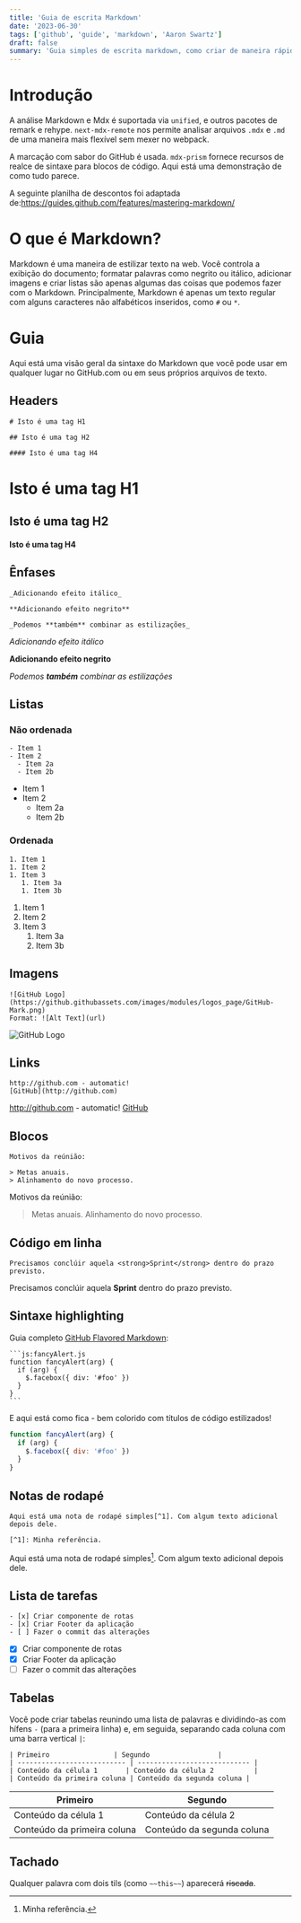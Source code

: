 ```yaml
---
title: 'Guia de escrita Markdown'
date: '2023-06-30'
tags: ['github', 'guide', 'markdown', 'Aaron Swartz']
draft: false
summary: 'Guia simples de escrita markdown, como criar de maneira rápida estruturas para Web.'
---
```


# Introdução

A análise Markdown e Mdx é suportada via `unified`, e outros pacotes de remark e rehype. `next-mdx-remote` nos permite analisar arquivos `.mdx` e `.md` de uma maneira mais flexível sem mexer no webpack.

A marcação com sabor do GitHub é usada. `mdx-prism` fornece recursos de realce de sintaxe para blocos de código. Aqui está uma demonstração de como tudo parece.

A seguinte planilha de descontos foi adaptada de:https://guides.github.com/features/mastering-markdown/

# O que é Markdown?

Markdown é uma maneira de estilizar texto na web. Você controla a exibição do documento; formatar palavras como negrito ou itálico, adicionar imagens e criar listas são apenas algumas das coisas que podemos fazer com o Markdown. Principalmente, Markdown é apenas um texto regular com alguns caracteres não alfabéticos inseridos, como `#` ou `*`.

# Guia

Aqui está uma visão geral da sintaxe do Markdown que você pode usar em qualquer lugar no GitHub.com ou em seus próprios arquivos de texto.

## Headers

```
# Isto é uma tag H1

## Isto é uma tag H2

#### Isto é uma tag H4
```

# Isto é uma tag H1

## Isto é uma tag H2

#### Isto é uma tag H4

## Ênfases

```
_Adicionando efeito itálico_

**Adicionando efeito negrito**

_Podemos **também** combinar as estilizações_
```

_Adicionando efeito itálico_

**Adicionando efeito negrito**

_Podemos **também** combinar as estilizações_

## Listas

### Não ordenada

```
- Item 1
- Item 2
  - Item 2a
  - Item 2b
```

- Item 1
- Item 2
  - Item 2a
  - Item 2b

### Ordenada

```
1. Item 1
1. Item 2
1. Item 3
   1. Item 3a
   1. Item 3b
```

1. Item 1
1. Item 2
1. Item 3
   1. Item 3a
   1. Item 3b

## Imagens

```
![GitHub Logo](https://github.githubassets.com/images/modules/logos_page/GitHub-Mark.png)
Format: ![Alt Text](url)
```

![GitHub Logo](https://github.githubassets.com/images/modules/logos_page/GitHub-Mark.png)

## Links

```
http://github.com - automatic!
[GitHub](http://github.com)
```

http://github.com - automatic!
[GitHub](http://github.com)

## Blocos

```
Motivos da reúnião:

> Metas anuais.
> Alinhamento do novo processo.
```

Motivos da reúnião:

> Metas anuais.
> Alinhamento do novo processo.

## Código em linha

```
Precisamos conclúir aquela <strong>Sprint</strong> dentro do prazo previsto.
```

Precisamos conclúir aquela <strong>Sprint</strong> dentro do prazo previsto.

## Sintaxe highlighting

Guia completo [GitHub Flavored Markdown](https://help.github.com/articles/basic-writing-and-formatting-syntax/):

````
```js:fancyAlert.js
function fancyAlert(arg) {
  if (arg) {
    $.facebox({ div: '#foo' })
  }
}
```
````

E aqui está como fica - bem colorido com títulos de código estilizados!

```js:fancyAlert.js
function fancyAlert(arg) {
  if (arg) {
    $.facebox({ div: '#foo' })
  }
}
```

## Notas de rodapé

```
Aqui está uma nota de rodapé simples[^1]. Com algum texto adicional depois dele.

[^1]: Minha referência.
```

Aqui está uma nota de rodapé simples[^1]. Com algum texto adicional depois dele.

[^1]: Minha referência.

## Lista de tarefas

```
- [x] Criar componente de rotas
- [x] Criar Footer da aplicação
- [ ] Fazer o commit das alterações
```

- [x] Criar componente de rotas
- [x] Criar Footer da aplicação
- [ ] Fazer o commit das alterações

## Tabelas

Você pode criar tabelas reunindo uma lista de palavras e dividindo-as com hífens `-` (para a primeira linha) e, em seguida, separando cada coluna com uma barra vertical `|`:

```
| Primeiro                | Segundo                 |
| --------------------------- | ---------------------------- |
| Conteúdo da célula 1       | Conteúdo da célula 2          |
| Conteúdo da primeira coluna | Conteúdo da segunda coluna |
```

| Primeiro                | Segundo                 |
| --------------------------- | ---------------------------- |
| Conteúdo da célula 1       | Conteúdo da célula 2          |
| Conteúdo da primeira coluna | Conteúdo da segunda coluna |

## Tachado

Qualquer palavra com dois tils (como `~~this~~`) aparecerá ~~riscada~~.
